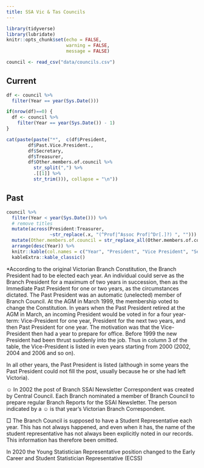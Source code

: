 ```yaml
---
title: SSA Vic & Tas Councils
---
```



```r
library(tidyverse)
library(lubridate)
knitr::opts_chunk$set(echo = FALSE,
                      warning = FALSE,
                      message = FALSE)

council <- read_csv("data/councils.csv")
```

## Current

```r
df <- council %>% 
  filter(Year == year(Sys.Date()))

if(nrow(df)==0) {
  df <- council %>% 
    filter(Year == year(Sys.Date()) - 1)
}

cat(paste(paste("*",  c(df$President, 
        df$Past.Vice.President., 
        df$Secretary, 
        df$Treasurer,
        df$Other.members.of.council %>% 
          str_split(",") %>% 
          .[[1]] %>% 
          str_trim())), collapse = "\n"))
```


## Past 


```r
council %>% 
  filter(Year < year(Sys.Date())) %>% 
  # remove titles
  mutate(across(President:Treasurer,
                ~str_replace(.x, "(^Prof|^Assoc Prof|^Dr[.]?) ", ""))) %>% 
  mutate(Other.members.of.council = str_replace_all(Other.members.of.council, "(Dr|Miss|Ms|Prof) ", " ")) %>% 
  arrange(desc(Year)) %>% 
  knitr::kable(col.names = c("Year", "President", "Vice President", "Secretary", "Treasurer", "Other members of council")) %>% 
  kableExtra::kable_classic()
```


\*According to the original Victorian Branch Constitution, the Branch
President had to be elected each year. An individual could serve as the
Branch President for a maximum of two years in succession, then as the
Immediate Past President for one or two years, as the circumstances
dictated. The Past President was an automatic (unelected) member of
Branch Council. At the AGM in March 1999, the membership voted to change
the Constitution. In years when the Past President retired at the AGM in
March, an incoming President would be voted in for a four year-term:
Vice-President for one year, President for the next two years, and then
Past President for one year. The motivation was that the Vice-President
then had a year to prepare for office. Before 1999 the new President had
been thrust suddenly into the job. Thus in column 3 of the table, the
Vice-President is listed in even years starting from 2000 (2002, 2004
and 2006 and so on).

In all other years, the Past President is listed (although in some years
the Past President could not fill the post, usually because he or she
had left Victoria).

☺ In 2002 the post of Branch SSAI Newsletter Correspondent was created
by Central Council. Each Branch nominated a member of Branch Council
to prepare regular Branch Reports for the SSAI Newsletter. The person
indicated by a ☺ is that year’s Victorian Branch Correspondent.

□ The Branch Council is supposed to have a Student Representative each
year. This has not always happened, and even when it has, the name of
the student representative has not always been explicitly noted in our
records. This information has therefore been omitted.

In 2020 the Young Statistician Representative position changed to the
Early Career and Student Statistician Representative (ECSS)
